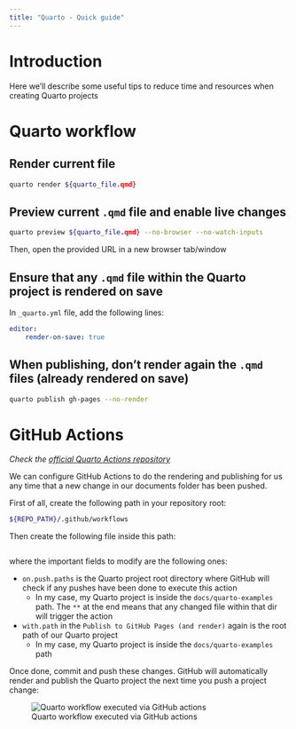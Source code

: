 ```yaml
---
title: "Quarto - Quick guide"
---
```

# Introduction

Here we'll describe some useful tips to reduce time and resources when creating Quarto projects

# Quarto workflow
## Render current file

```bash
quarto render ${quarto_file.qmd}
```

## Preview current `.qmd` file and enable live changes

```bash
quarto preview ${quarto_file.qmd} --no-browser --no-watch-inputs
```
Then, open the provided URL in a new browser tab/window

## Ensure that any `.qmd` file within the Quarto project is rendered on save
In `_quarto.yml` file, add the following lines:

```.yml
editor:
    render-on-save: true
```

## When publishing, don't render again the `.qmd` files (already rendered on save)

```bash
quarto publish gh-pages --no-render
```

# GitHub Actions
_Check the [official Quarto Actions repository](https://github.com/quarto-dev/quarto-actions)_

We can configure GitHub Actions to do the rendering and publishing for us any time that a new change in our documents folder has been pushed.

First of all, create the following path in your repository root:

```.bash
${REPO_PATH}/.github/workflows
```

Then create the following file inside this path:

```.yaml

```

where the important fields to modify are the following ones:

- `on.push.paths` is the Quarto project root directory where GitHub will check if any pushes have been done to execute this action
    - In my case, my Quarto project is inside the `docs/quarto-examples` path. The `**` at the end means that any changed file within that dir will trigger the action
- `with.path` in the `Publish to GitHub Pages (and render)` again is the root path of our Quarto project
    - In my case, my Quarto project is inside the `docs/quarto-examples` path

Once done, commit and push these changes. GitHub will automatically render and publish the Quarto project the next time you push a project change:

![Quarto workflow executed via GitHub actions](../../images/devops-guides/documentation/quarto-github-action.png)